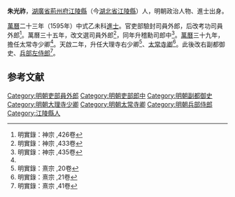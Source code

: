 '''朱光祚'''，[[湖廣省|湖廣省]][[荊州府|荊州府]][[江陵縣|江陵縣]]（今[[湖北省|湖北省]][[江陵縣|江陵縣]]）人，明朝政治人物、進士出身。

[[萬曆|萬曆]]二十三年（1595年）中式乙未科[[進士|進士]]。官吏部驗封司員外郎，后改考功司員外郎<ref>明實錄：神宗 ,426卷</ref>。萬曆三十五年，改文選司員外郎<ref>明實錄：神宗 ,433卷</ref>，同年升稽勳司郎中<ref name="#1">明實錄：神宗 ,435卷</ref>。[[萬曆|萬曆]]三十九年，擔任太常寺少卿<ref name="#1"/>。天啟二年，升任大理寺右少卿<ref>明實錄：熹宗 ,20卷</ref>、[[太常寺卿|太常寺卿]]<ref>明實錄：熹宗 ,21卷</ref>。此後改右副都御史、[[兵部左侍郎|兵部左侍郎]]<ref>明實錄：熹宗 ,41卷</ref>。

==参考文献==
{{reflist|3}}
{{明朝人物小作品}}
{{萬曆二十三年乙未科殿試金榜}}
{{DEFAULTSORT:Zhu朱}}
[[Category:明朝吏部員外郎|Category:明朝吏部員外郎]]
[[Category:明朝吏部郎中|Category:明朝吏部郎中]]
[[Category:明朝副都御史|Category:明朝副都御史]]
[[Category:明朝大理寺少卿|Category:明朝大理寺少卿]]
[[Category:明朝太常寺卿|Category:明朝太常寺卿]]
[[Category:明朝兵部侍郎|Category:明朝兵部侍郎]]
[[Category:江陵縣人|Category:江陵縣人]]